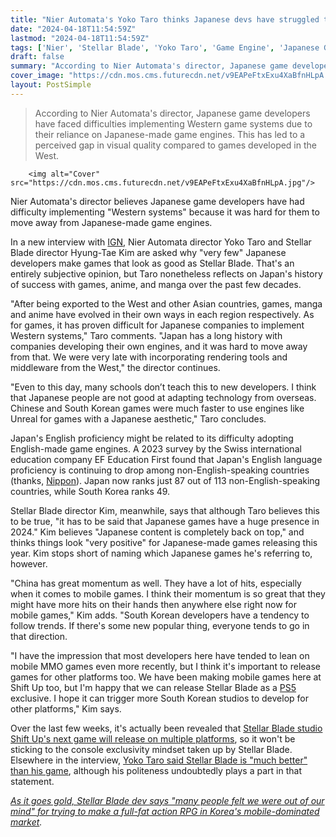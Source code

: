 ```yaml
---
title: "Nier Automata's Yoko Taro thinks Japanese devs have struggled to embrace Western tech, but Stellar Blade's director says 'Japanese content is completely back on top'"
date: "2024-04-18T11:54:59Z"
lastmod: "2024-04-18T11:54:59Z"
tags: ['Nier', 'Stellar Blade', 'Yoko Taro', 'Game Engine', 'Japanese Game', 'Western Game', 'PlayStation 5']
draft: false
summary: "According to Nier Automata's director, Japanese game developers have faced difficulties implementing Western game systems due to their reliance on Japanese-made game engines. This has led to a perceived gap in visual quality compared to games developed in the West."
cover_image: "https://cdn.mos.cms.futurecdn.net/v9EAPeFtxExu4XaBfnHLpA.jpg" 
layout: PostSimple
---
```

> According to Nier Automata's director, Japanese game developers have faced difficulties implementing Western game systems due to their reliance on Japanese-made game engines. This has led to a perceived gap in visual quality compared to games developed in the West.


        <img alt="Cover" src="https://cdn.mos.cms.futurecdn.net/v9EAPeFtxExu4XaBfnHLpA.jpg"/>
        
Nier Automata's director believes Japanese game developers have had difficulty implementing "Western systems" because it was hard for them to move away from Japanese-made game engines.

In a new interview with [IGN](https://www.ign.com/articles/stellar-blade-x-nier-automata-taro-yoko-hyung-tae-kim), Nier Automata director Yoko Taro and Stellar Blade director Hyung-Tae Kim are asked why "very few" Japanese developers make games that look as good as Stellar Blade. That's an entirely subjective opinion, but Taro nonetheless reflects on Japan's history of success with games, anime, and manga over the past few decades. 

"After being exported to the West and other Asian countries, games, manga and anime have evolved in their own ways in each region respectively. As for games, it has proven difficult for Japanese companies to implement Western systems," Taro comments. "Japan has a long history with companies developing their own engines, and it was hard to move away from that. We were very late with incorporating rendering tools and middleware from the West," the director continues. 

"Even to this day, many schools don’t teach this to new developers. I think that Japanese people are not good at adapting technology from overseas. Chinese and South Korean games were much faster to use engines like Unreal for games with a Japanese aesthetic," Taro concludes. 

Japan's English proficiency might be related to its difficulty adopting English-made game engines. A 2023 survey by the Swiss international education company EF Education First found that Japan's English language proficiency is continuing to drop among non-English-speaking countries (thanks, [Nippon](https://www.nippon.com/en/japan-data/h01843/)). Japan now ranks just 87 out of 113 non-English-speaking countries, while South Korea ranks 49.

Stellar Blade director Kim, meanwhile, says that although Taro believes this to be true, "it has to be said that Japanese games have a huge presence in 2024." Kim believes "Japanese content is completely back on top," and thinks things look "very positive" for Japanese-made games releasing this year. Kim stops short of naming which Japanese games he's referring to, however.

"China has great momentum as well. They have a lot of hits, especially when it comes to mobile games. I think their momentum is so great that they might have more hits on their hands then anywhere else right now for mobile games," Kim adds. "South Korean developers have a tendency to follow trends. If there's some new popular thing, everyone tends to go in that direction. 

"I have the impression that most developers here have tended to lean on mobile MMO games even more recently, but I think it's important to release games for other platforms too. We have been making mobile games here at Shift Up too, but I'm happy that we can release Stellar Blade as a [PS5](https://www.gamesradar.com/ps5-review/) exclusive. I hope it can trigger more South Korean studios to develop for other platforms," Kim says. 

Over the last few weeks, it's actually been revealed that [Stellar Blade studio Shift Up's next game will release on multiple platforms](https://www.gamesradar.com/stellar-blades-dev-working-on-a-new-cross-platform-next-gen-game-after-its-ps5-exclusive/), so it won't be sticking to the console exclusivity mindset taken up by Stellar Blade. Elsewhere in the interview, [Yoko Taro said Stellar Blade is "much better" than his game](https://www.gamesradar.com/nier-automata-creator-yoko-taro-says-stellar-blade-is-much-better-than-the-beloved-rpg-stellar-blade-actually-makes-me-quite-jealous/), although his politeness undoubtedly plays a part in that statement.

[<em>As it goes gold, Stellar Blade dev says "many people felt we were out of our mind" for trying to make a full-fat action RPG in Korea's mobile-dominated market</em>](https://www.gamesradar.com/as-it-goes-gold-stellar-blade-dev-says-many-people-felt-we-were-out-of-our-mind-for-trying-to-make-a-full-fat-action-rpg-in-koreas-mobile-dominated-market/)*.*
        